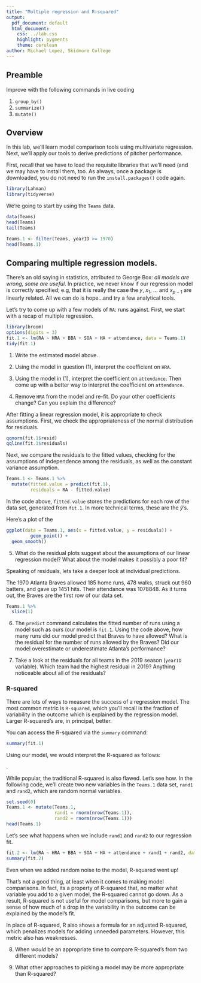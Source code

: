 ---
title: "Multiple regression and R-squared"
output:
  pdf_document: default
  html_document:
    css: ../lab.css
    highlight: pygments
    theme: cerulean
author: Michael Lopez, Skidmore College
---

## Preamble

Improve with the following commands in live coding

1. `group_by()`
2. `summarize()`
3. `mutate()`

## Overview

In this lab, we'll learn model comparison tools using multivariate regression. Next, we'll apply our tools to derive predictions of pitcher performance. 

First, recall that we have to load the requisite libraries that we'll need (and we may have to install them, too. As always, once a package is downloaded, you do not need to run the `install.packages()` code again.

```{r, eval = FALSE}
library(Lahman)
library(tidyverse)
```

We're going to start by using the `Teams` data.

```{r, eval = FALSE}
data(Teams)
head(Teams)
tail(Teams)
```


```{r, eval = FALSE}
Teams.1 <- filter(Teams, yearID >= 1970)
head(Teams.1)
```


## Comparing multiple regression models. 

There's an old saying in statistics, attributed to George Box: $\textit{all models are wrong, some are useful}$. In practice, we never know if our regression model is correctly specified; e.g, that it is really the case the $y$, $x_1$, ... and $x_{p-1}$ are linearly related. All we can do is hope...and try a few analytical tools.

Let's try to come up with a few models of `RA`: runs against. First, we start with a recap of multiple regression.

```{r, eval = FALSE}
library(broom)
options(digits = 3) 
fit.1 <- lm(RA ~ HRA + BBA + SOA + HA + attendance, data = Teams.1)
tidy(fit.1)
```

1. Write the estimated model above. 


2. Using the model in question (1), interpret the coefficient on `HRA`. 


3. Using the model in (1), interpret the coefficient on `attendance`. Then come up with a better way to interpret the coefficient on `attendance`.

4. Remove `HRA` from the model and re-fit. Do your other coefficients change? Can you explain the difference? 


After fitting a linear regression model, it is appropriate to check assumptions. First, we check the appropriateness of the normal distribution for residuals.


```{r, eval = FALSE}
qqnorm(fit.1$resid)
qqline(fit.1$residuals)
```

Next, we compare the residuals to the fitted values, checking for the assumptions of independence among the residuals, as well as the constant variance assumption.

```{r, eval = FALSE}
Teams.1 <- Teams.1 %>% 
  mutate(fitted.value = predict(fit.1), 
         residuals = RA - fitted.value)
```

In the code above, `fitted.value` stores the predictions for each row of the data set, generated from `fit.1`. In more technical terms, these are the $\hat{y}$'s. 

Here's a plot of the 

```{r, eval = FALSE}
ggplot(data = Teams.1, aes(x = fitted.value, y = residuals)) + 
         geom_point() + 
  geom_smooth()
```

5. What do the residual plots suggest about the assumptions of our linear regression model? What about the model makes it possibly a poor fit?


Speaking of residuals, lets take a deeper look at individual predictions. 


The 1970 Atlanta Braves allowed 185 home runs, 478 walks, struck out 960 batters, and gave up 1451 hits. Their attendance was 1078848.  As it turns out, the Braves are the first row of our data set. 

```{r, eval = FALSE}
Teams.1 %>% 
  slice(1)
```


6. The `predict` command calculates the fitted number of runs using a model such as ours (our model is `fit.1`. Using the code above, how many runs did our model predict that Braves to have allowed? What is the residual for the number of runs allowed by the Braves? Did our model overestimate or underestimate Atlanta's performance? 

7. Take a look at the residuals for all teams in the 2019 season (`yearID` variable). Which team had the highest residual in 2019? Anything noticeable about all of the residuals?


### R-squared


There are lots of ways to measure the success of a regression model. The most common metric is `R-squared`, which you'll recall is the fraction of variability in the outcome which is explained by the regression model. Larger R-squared's are, in principal, better. 

You can access the R-squared via the `summary` command:

```{r, eval = FALSE}
summary(fit.1)
```

Using our model, we would interpret the R-squared as follows:

\textit{90.09\% of the variability in the number of runs allowed by a team can be explained by the linear model with HRA, BBA, SOA, HA, and attendance}.

While popular, the traditional R-squared is also flawed. Let's see how. In the following code, we'll create two new variables in the `Teams.1` data set, `rand1` and `rand2`, which are random normal variables. 

```{r, eval = FALSE}
set.seed(0)
Teams.1 <- mutate(Teams.1, 
                  rand1 = rnorm(nrow(Teams.1)),
                  rand2 = rnorm(nrow(Teams.1)))
head(Teams.1)
```

Let's see what happens when we include `rand1` and `rand2` to our regression fit.

```{r, eval = FALSE}
fit.2 <- lm(RA ~ HRA + BBA + SOA + HA + attendance + rand1 + rand2, data = Teams.1)
summary(fit.2)
```

Even when we added random noise to the model, R-squared went up! 

That's not a good thing, at least when it comes to making model comparisons. In fact, its a property of R-squared that, no matter what variable you add to a given model, the R-squared cannot go down. As a result, R-squared is not useful for model comparisons, but more to gain a sense of how much of a drop in the variability in the outcome can be explained by the model's fit.

In place of R-squared, R also shows a formula for an adjusted R-squared, which penalizes models for adding unneeded parameters. However, this metric also has weaknesses.

8. When *would* be an appropriate time to compare R-squared's from two different models?

9. What other approaches to picking a model may be more appropriate than R-squared?